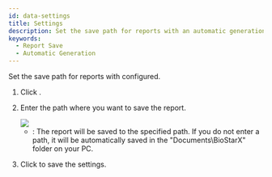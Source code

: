 ```yaml
---
id: data-settings
title: Settings
description: Set the save path for reports with an automatic generation schedule.
keywords:
  - Report Save
  - Automatic Generation
---
```


Set the save path for reports with <Cmd sid='reportApp.mainMenu.schedule' product='2' /> configured.

1. Click <Cmd sid='reportApp.mainMenu.settings' product='2' />.

2. Enter the path where you want to save the report.

    <Image src='/img/biostarx-data-settings.png' className='none' />

    * <Cmd sid='reportApp.exportReportPath' product='2' />: The report will be saved to the specified path. If you do not enter a path, it will be automatically saved in the "Documents\BioStarX" folder on your PC.

3. Click <Cmd sid="reportApp.apply" product='2' /> to save the settings.